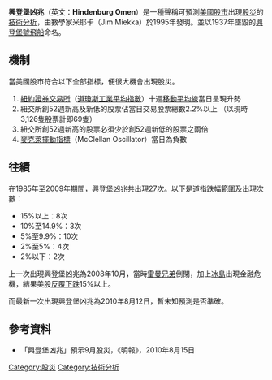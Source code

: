 '''興登堡凶兆'''（英文：'''Hindenburg Omen'''）是一種聲稱可預測[[美國股市|美國股市]]出現[[股災|股災]]的[[技術分析|技術分析]]，由數學家米耶卡（Jim Miekka）於1995年發明。並以1937年墜毀的[[興登堡號飛船|興登堡號飛船]]命名。

==機制==
當美國股市符合以下全部指標，便很大機會出現股災。

#[[紐約證券交易所|紐約證券交易所]]（[[道瓊斯工業平均指數|道瓊斯工業平均指數]]）十週[[移動平均線|移動平均線]]當日呈現升勢
#紐交所創52週新高及新低的股票佔當日交易股票總數2.2%以上 （以現時3,126隻股票計即69隻）
#紐交所創52週新高的股票必須少於創52週新低的股票之兩倍
#[[麥克萊擺動指標|麥克萊擺動指標]]（McClellan Oscillator）當日為負數

==往績==
在1985年至2009年期間，興登堡凶兆共出現27次。以下是道指跌幅範圍及出現次數：
*15%以上：8次
*10%至14.9%：3次
*5%至9.9%：10次
*2%至5%：4次
*2%以下：2次

上一次出現興登堡凶兆為2008年10月，當時[[雷曼兄弟|雷曼兄弟]]倒閉，加上[[冰島|冰島]]出現金融危機，結果美股[[2007年－2010年環球金融危機|反覆下跌]]15%以上。

而最新一次出現興登堡凶兆為2010年8月12日，暫未知預測是否準確。

==參考資料==
*「興登堡凶兆」預示9月股災，《明報》，2010年8月15日

[[Category:股災|Category:股災]]
[[Category:技術分析|Category:技術分析]]